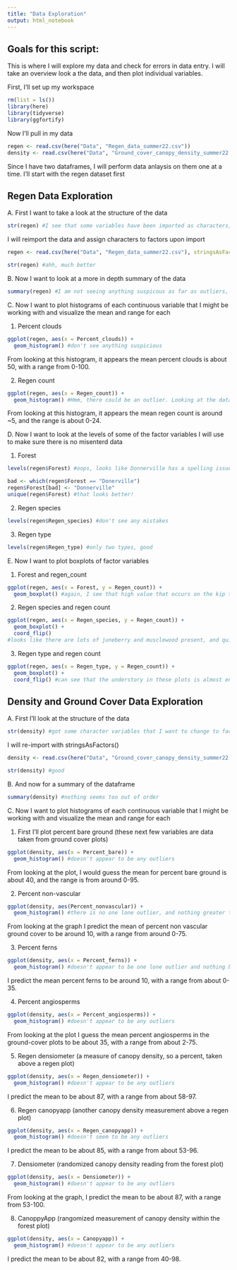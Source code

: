 ```yaml
---
title: "Data Exploration"
output: html_notebook
---
```


## Goals for this script:

This is where I will explore my data and check for errors in data entry. I will take an overview look a the data, and then plot individual variables. 


First, I'll set up my workspace
```r
rm(list = ls())
library(here)
library(tidyverse)
library(ggfortify)
```

Now I'll pull in my data
```r
regen <- read.csv(here("Data", "Regen_data_summer22.csv"))
density <- read.csv(here("Data", "Ground_cover_canopy_density_summer22.csv"))
```


Since I have two dataframes, I will perform data anlaysis on them one at a time. I'll start with the regen dataset first

## Regen Data Exploration

A. First I want to take a look at the structure of the data
```r
str(regen) #I see that some variables have been imported as characters, I want to change them to factors
```

I will reimport the data and assign characters to factors upon import
```r
regen <- read.csv(here("Data", "Regen_data_summer22.csv"), stringsAsFactors = TRUE)

str(regen) #ahh, much better
```

B. Now I want to look at a more in depth summary of the data
```r
summary(regen) #I am not seeing anything suspicous as far as outliers, but plotting help will confrim that 
```

C. Now I want to plot histograms of each continuous variable that I might be working with and visualize the mean and range for each 

1. Percent clouds
```r
ggplot(regen, aes(x = Percent_clouds)) +
  geom_histogram() #don't see anything suspicious
```
From looking at this histogram, it appears the mean percent clouds is about 50, with a range from 0-100. 


2. Regen count
```r
ggplot(regen, aes(x = Regen_count)) +
  geom_histogram() #Hmm, there could be an outlier. Looking at the data I see that the highest value occurs in Kip plot 1 with 24 red maple seedlings. Because I know the plot and that there are quite a few red maples, I don't think this is misentered data. 
```

From looking at this histogram, it appears the mean regen count is around ~5, and the range is about 0-24. 


D. Now I want to look at the levels of some of the factor variables I will use to make sure there is no misenterd data

1. Forest
```r
levels(regen$Forest) #oops, looks like Donnerville has a spelling issue. I will fix it. I want there to be only 6 levels and right now there are 7

bad <- which(regen$Forest == "Donerville")
regen$Forest[bad] <- "Donnerville"
unique(regen$Forest) #that looks better!
```

2. Regen species
```r
levels(regen$Regen_species) #don't see any mistakes
```

3. Regen type
```r
levels(regen$Regen_type) #only two types, good
```

E. Now I want to plot boxplots of factor variables 

1. Forest and regen_count
```r
ggplot(regen, aes(x = Forest, y = Regen_count)) +
  geom_boxplot() #again, I see that high value that occurs on the kip trail. However, since I rember collecting the data and that there were a lot of red maples there I am not concerned
```
2. Regen species and regen count
```r
ggplot(regen, aes(x = Regen_species, y = Regen_count)) +
  geom_boxplot() +
  coord_flip()
#looks like there are lots of juneberry and musclewood present, and quite a few red maple (with 24 at that one site)
```

3. Regen type and regen count
```r
ggplot(regen, aes(x = Regen_type, y = Regen_count)) +
  geom_boxplot() +
  coord_flip() #can see that the understory in these plots is almost entirely seedlings, with only a few saplings
```


## Density and Ground Cover Data Exploration 

A. First I'll look at the structure of the data
```r
str(density) #got some character variables that I want to change to factors
```

I will re-import with stringsAsFactors()
```r
density <- read.csv(here("Data", "Ground_cover_canopy_density_summer22.csv"), stringsAsFactors = T)

str(density) #good
```

B. And now for a summary of the dataframe
```r
summary(density) #nothing seems too out of order 
```


C. Now I want to plot histograms of each continuous variable that I might be working with and visualize the mean and range for each 

1. First I'll plot percent bare ground (these next few variables are data taken from ground cover plots)
```r
ggplot(density, aes(x = Percent_bare)) +
  geom_histogram() #doesn't appear to be any outliers
```

From looking at the plot, I would guess the mean for percent bare ground is about 40, and the range is from around 0-95. 

2. Percent non-vascular
```r
ggplot(density, aes(Percent_nonvascular)) +
  geom_histogram() #there is no one lone outlier, and nothing greater than 100 (these are percents!) so seems reasonable
```

From looking at the graph I predict the mean of percent non vascular ground cover to be around 10, with a range from around 0-75. 

3. Percent ferns
```r
ggplot(density, aes(x = Percent_ferns)) +
  geom_histogram() #doesn't appear to be one lone outlier and nothing beyond 100
```

I predict the mean percent ferns to be around 10, with a range from about 0-35. 

4. Percent angiosperms
```r
ggplot(density, aes(x = Percent_angiosperms)) +
  geom_histogram() #doesn't appear to be any outliers
```

From looking at the plot I guess the mean percent angiosperms in the ground-cover plots to be about 35, with a range from about 2-75. 

5. Regen densiometer (a measure of canopy density, so a percent, taken above a regen plot)
```r
ggplot(density, aes(x = Regen_densiometer)) +
  geom_histogram() #doesn't appear to be any outliers
```

I predict the mean to be about 87, with a range from about 58-97. 

6. Regen canopyapp (another canopy density measurement above a regen plot)
```r
ggplot(density, aes(x = Regen_canopyapp)) +
  geom_histogram() #doesn't seem to be any outliers
```

I predict the mean to be about 85, with a range from about 53-96. 

7. Densiometer (randomized canopy density reading from the forest plot)
```r
ggplot(density, aes(x = Densiometer)) +
  geom_histogram() #doesn't appear to be any outliers
```

From looking at the graph, I predict the mean to be about 87, with a range from 53-100. 

8. CanoppyApp (rangomized measurement of canopy density within the forest plot)
```r
ggplot(density, aes(x = Canopyapp)) +
  geom_histogram() #doesn't appear to be any outliers
```

I predict the mean to be about 82, with a range from 40-98. 





